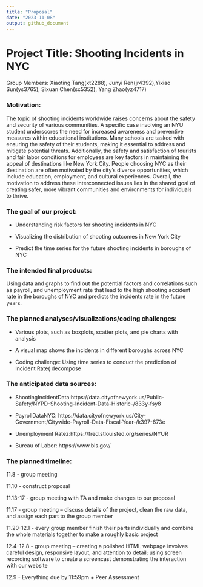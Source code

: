 ```yaml
---
title: "Proposal"
date: "2023-11-08"
output: github_document
---
```


# Project Title: Shooting Incidents in NYC

Group Members: Xiaoting Tang(xt2288), Junyi Ren(jr4392),Yixiao Sun(ys3765), Sixuan Chen(sc5352), Yang Zhao(yz4717)

### Motivation:

The topic of shooting incidents worldwide raises concerns about the safety and security of various communities. A specific case involving an NYU student underscores the need for increased awareness and preventive measures within educational institutions. Many schools are tasked with ensuring the safety of their students, making it essential to address and mitigate potential threats. Additionally, the safety and satisfaction of tourists and fair labor conditions for employees are key factors in maintaining the appeal of destinations like New York City. People choosing NYC as their destination are often motivated by the city's diverse opportunities, which include education, employment, and cultural experiences. Overall, the motivation to address these interconnected issues lies in the shared goal of creating safer, more vibrant communities and environments for individuals to thrive.

### The goal of our project:
- Understanding risk factors for shooting incidents in NYC

- Visualizing the distribution of shooting outcomes in New York City

- Predict the time series for the future shooting incidents in boroughs of NYC

### The intended final products:

Using data and graphs to find out the potential factors and correlations such as payroll, and unemployment rate that lead to the high shooting accident rate in the boroughs of NYC and predicts the incidents rate in the future years.

### The planned analyses/visualizations/coding challenges:
- Various plots, such as boxplots, scatter plots, and pie charts with analysis

- A visual map shows the incidents in different boroughs across NYC

- Coding challenge:  Using time series to conduct the prediction of Incident Rate( decompose

### The anticipated data sources:
- ShootingIncidentData:https://data.cityofnewyork.us/Public-Safety/NYPD-Shooting-Incident-Data-Historic-/833y-fsy8

- PayrollDataNYC: https://data.cityofnewyork.us/City-Government/Citywide-Payroll-Data-Fiscal-Year-/k397-673e

- Unemployment Ratez:https://fred.stlouisfed.org/series/NYUR

- Bureau of Labor: https://www.bls.gov/

### The planned timeline:

11.8 - group meeting

11.10 - construct proposal

11.13-17 - group meeting with TA and make changes to our proposal

11.17 - group meeting – discuss details of the project, clean the raw data, and assign each part to the group member

11.20-12.1 - every group member finish their parts individually and combine the whole materials together to make a roughly basic project

12.4-12.8 - group meeting – creating a polished HTML webpage involves careful design, responsive layout, and attention to detail; using screen recording software to create a screencast demonstrating the interaction with our website

12.9 - Everything due by 11:59pm + Peer Assessment




